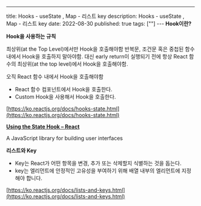 ---

title: Hooks - useState , Map - 리스트 key
description: Hooks - useState , Map - 리스트 key
date: 2022-08-30
published: true
tags: [""]
--- **Hook이란?**

**Hook을 사용하는 규칙**

최상위(at the Top Level)에서만 Hook을 호출해야함
반복문, 조건문 혹은 중첩된 함수 내에서 Hook을 호출하지 말아야함. 대신 early return이 실행되기 전에 항상 React 함수의 최상위(at the top level)에서 Hook을 호출해야함.

오직 React 함수 내에서 Hook을 호출해야함

- React 함수 컴포넌트에서 Hook을 호출한다.
- Custom Hook을 사용해서 Hook을 호출한다.

[https://ko.reactjs.org/docs/hooks-state.html](https://ko.reactjs.org/docs/hooks-state.html)

**[Using the State Hook – React](https://ko.reactjs.org/docs/hooks-state.html)**

A JavaScript library for building user interfaces

**리스트와 Key**

- Key는 React가 어떤 항목을 변경, 추가 또는 삭제할지 식별하는 것을 돕는다.
- key는 엘리먼트에 안정적인 고유성을 부여하기 위해 배열 내부의 엘리먼트에 지정해야 합니다.

[https://ko.reactjs.org/docs/lists-and-keys.html](https://ko.reactjs.org/docs/lists-and-keys.html)
